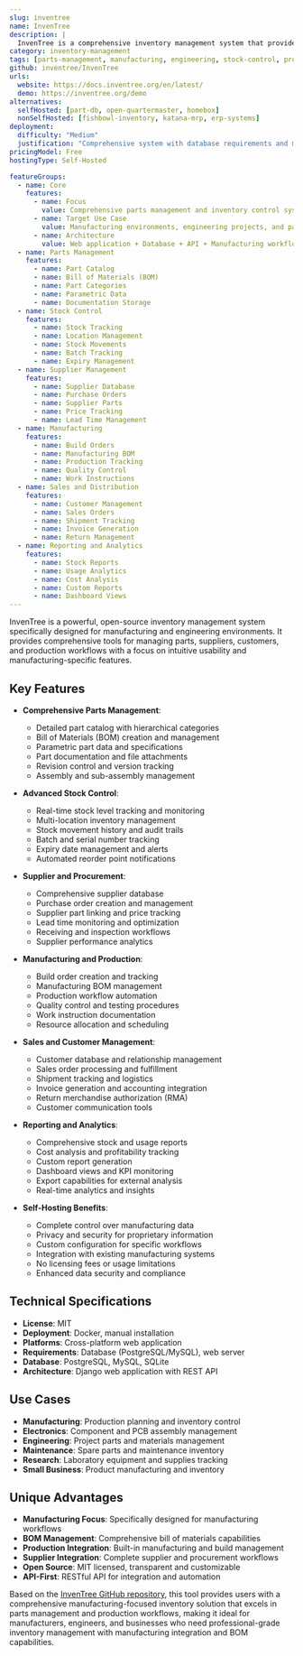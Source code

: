 ```yaml
---
slug: inventree
name: InvenTree
description: |
  InvenTree is a comprehensive inventory management system that provides intuitive parts management and stock control. Designed for manufacturing and engineering environments, it offers powerful tools for managing parts, suppliers, customers, and production workflows.
category: inventory-management
tags: [parts-management, manufacturing, engineering, stock-control, production, bom]
github: inventree/InvenTree
urls:
  website: https://docs.inventree.org/en/latest/
  demo: https://inventree.org/demo
alternatives:
  selfHosted: [part-db, open-quartermaster, homebox]
  nonSelfHosted: [fishbowl-inventory, katana-mrp, erp-systems]
deployment:
  difficulty: "Medium"
  justification: "Comprehensive system with database requirements and manufacturing-specific configuration. Multiple deployment options available."
pricingModel: Free
hostingType: Self-Hosted

featureGroups:
  - name: Core
    features:
      - name: Focus
        value: Comprehensive parts management and inventory control system
      - name: Target Use Case
        value: Manufacturing environments, engineering projects, and parts inventory
      - name: Architecture
        value: Web application + Database + API + Manufacturing workflows
  - name: Parts Management
    features:
      - name: Part Catalog
      - name: Bill of Materials (BOM)
      - name: Part Categories
      - name: Parametric Data
      - name: Documentation Storage
  - name: Stock Control
    features:
      - name: Stock Tracking
      - name: Location Management
      - name: Stock Movements
      - name: Batch Tracking
      - name: Expiry Management
  - name: Supplier Management
    features:
      - name: Supplier Database
      - name: Purchase Orders
      - name: Supplier Parts
      - name: Price Tracking
      - name: Lead Time Management
  - name: Manufacturing
    features:
      - name: Build Orders
      - name: Manufacturing BOM
      - name: Production Tracking
      - name: Quality Control
      - name: Work Instructions
  - name: Sales and Distribution
    features:
      - name: Customer Management
      - name: Sales Orders
      - name: Shipment Tracking
      - name: Invoice Generation
      - name: Return Management
  - name: Reporting and Analytics
    features:
      - name: Stock Reports
      - name: Usage Analytics
      - name: Cost Analysis
      - name: Custom Reports
      - name: Dashboard Views
---
```


InvenTree is a powerful, open-source inventory management system specifically designed for manufacturing and engineering environments. It provides comprehensive tools for managing parts, suppliers, customers, and production workflows with a focus on intuitive usability and manufacturing-specific features.

## Key Features

- **Comprehensive Parts Management**:

  - Detailed part catalog with hierarchical categories
  - Bill of Materials (BOM) creation and management
  - Parametric part data and specifications
  - Part documentation and file attachments
  - Revision control and version tracking
  - Assembly and sub-assembly management

- **Advanced Stock Control**:

  - Real-time stock level tracking and monitoring
  - Multi-location inventory management
  - Stock movement history and audit trails
  - Batch and serial number tracking
  - Expiry date management and alerts
  - Automated reorder point notifications

- **Supplier and Procurement**:

  - Comprehensive supplier database
  - Purchase order creation and management
  - Supplier part linking and price tracking
  - Lead time monitoring and optimization
  - Receiving and inspection workflows
  - Supplier performance analytics

- **Manufacturing and Production**:

  - Build order creation and tracking
  - Manufacturing BOM management
  - Production workflow automation
  - Quality control and testing procedures
  - Work instruction documentation
  - Resource allocation and scheduling

- **Sales and Customer Management**:

  - Customer database and relationship management
  - Sales order processing and fulfillment
  - Shipment tracking and logistics
  - Invoice generation and accounting integration
  - Return merchandise authorization (RMA)
  - Customer communication tools

- **Reporting and Analytics**:

  - Comprehensive stock and usage reports
  - Cost analysis and profitability tracking
  - Custom report generation
  - Dashboard views and KPI monitoring
  - Export capabilities for external analysis
  - Real-time analytics and insights

- **Self-Hosting Benefits**:
  - Complete control over manufacturing data
  - Privacy and security for proprietary information
  - Custom configuration for specific workflows
  - Integration with existing manufacturing systems
  - No licensing fees or usage limitations
  - Enhanced data security and compliance

## Technical Specifications

- **License**: MIT
- **Deployment**: Docker, manual installation
- **Platforms**: Cross-platform web application
- **Requirements**: Database (PostgreSQL/MySQL), web server
- **Database**: PostgreSQL, MySQL, SQLite
- **Architecture**: Django web application with REST API

## Use Cases

- **Manufacturing**: Production planning and inventory control
- **Electronics**: Component and PCB assembly management
- **Engineering**: Project parts and materials management
- **Maintenance**: Spare parts and maintenance inventory
- **Research**: Laboratory equipment and supplies tracking
- **Small Business**: Product manufacturing and inventory

## Unique Advantages

- **Manufacturing Focus**: Specifically designed for manufacturing workflows
- **BOM Management**: Comprehensive bill of materials capabilities
- **Production Integration**: Built-in manufacturing and build management
- **Supplier Integration**: Complete supplier and procurement workflows
- **Open Source**: MIT licensed, transparent and customizable
- **API-First**: RESTful API for integration and automation

Based on the [InvenTree GitHub repository](https://github.com/inventree/InvenTree), this tool provides users with a comprehensive manufacturing-focused inventory solution that excels in parts management and production workflows, making it ideal for manufacturers, engineers, and businesses who need professional-grade inventory management with manufacturing integration and BOM capabilities.
